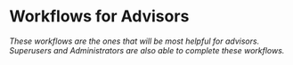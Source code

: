 
<Meta title="1. ANET User Stories/0. Introduction" />

# Workflows for Advisors

*These workflows are the ones that will be most helpful for advisors. Superusers and Administrators
are also able to complete these workflows.*

